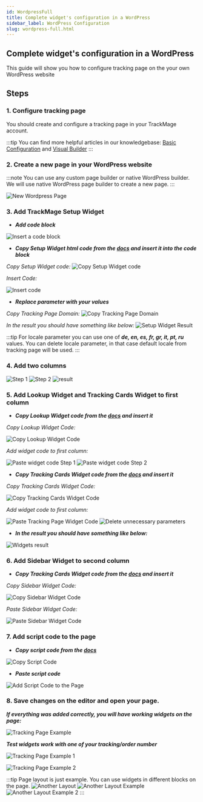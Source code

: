 ```yaml
---
id: WordpressFull
title: Complete widget's configuration in a WordPress
sidebar_label: WordPress Configuration
slug: wordpress-full.html
---
```


<h2>Complete widget's configuration in a WordPress</h2>

<p>This guide will show you how to configure tracking page on the your own WordPress website</p>

## Steps

### 1. Configure tracking page

<p>You should create and configure a tracking page in your TrackMage account.</p>

:::tip
You can find more helpful articles in our knowledgebase: [Basic Configuration](https://help.trackmage.com/en/knowledgebase/8-tracking-pages-basic-configuration) and [Visual Builder](https://help.trackmage.com/en/knowledgebase/10-tracking-pages-visual-builder)
:::

### 2. Create a new page in your WordPress website

:::note
You can use any custom page builder or native WordPress builder. We will use native WordPress page builder to create a new page.
:::

![New Wordpress Page](../../src/img/wordpress-full/new-page.png)

### 3. Add TrackMage Setup Widget

- ***Add code block***

![Insert a code block](../../src/img/wordpress-full/add-setup-code-block.png)

- ***Copy Setup Widget html code from the [docs](https://docs.trackmage.com/docs/tracking-widgets.html#setup-widget) and insert it into the code block***

_Copy Setup Widget code:_
![Copy Setup Widget code](../../src/img/wordpress-full/add-setup-copy-code.png)

_Insert Code:_

![Insert code](../../src/img/wordpress-full/add-setup-insert-code.png)

- ***Replace parameter with your values***

_Copy Tracking Page Domain:_
![Copy Tracking Page Domain](../../src/img/wordpress-full/add-setup-copy-tp-domain.png)

_In the result you should have something like below:_
![Setup Widget Result](../../src/img/wordpress-full/add-setup-result.png)

:::tip
For locale parameter you can use one of ***de, en, es, fr, gr, it, pt, ru*** values.
You can delete locale parameter, in that case default locale from tracking page will be used.
:::

### 4. Add two columns

![Step 1](../../src/img/wordpress-full/add-columns-1.png)
![Step 2](../../src/img/wordpress-full/add-columns-2.png)
![result](../../src/img/wordpress-full/add-columns-result.png)

### 5. Add Lookup Widget and Tracking Cards Widget to first column

- ***Copy Lookup Widget code from the [docs](https://docs.trackmage.com/docs/tracking-widgets.html#setup-widget) and insert it***

_Copy Lookup Widget Code:_

![Copy Lookup Widget Code](../../src/img/wordpress-full/copy-lookup.png)

_Add widget code to first column:_

![Paste widget code Step 1](../../src/img/wordpress-full/add-lookup-code-1.png)
![Paste widget code Step 2](../../src/img/wordpress-full/add-lookup-code-2.png)

- ***Copy Tracking Cards Widget code from the [docs](https://docs.trackmage.com/docs/tracking-widgets.html#tracking-cards-widget) and insert it***

_Copy Tracking Cards Widget Code:_

![Copy Tracking Cards Widget Code](../../src/img/wordpress-full/copy-tp-widget.png)

_Add widget code to first column:_

![Paste Tracking Page Widget Code](../../src/img/wordpress-full/insert-tp-widget.png)
![Delete unnecessary parameters](../../src/img/wordpress-full/delete-tp-params.png)

- ***In the result you should have something like below:***

![Widgets result](../../src/img/wordpress-full/insert-tp-result.png)

### 6. Add Sidebar Widget to second column

- ***Copy Tracking Cards Widget code from the [docs](https://docs.trackmage.com/docs/tracking-widgets.html#sidebar-widget) and insert it***

_Copy Sidebar Widget Code:_

![Copy Sidebar Widget Code](../../src/img/wordpress-full/copy-sidebar.png)

_Paste Sidebar Widget Code:_

![Paste Sidebar Widget Code](../../src/img/wordpress-full/paste-sidebar-code.png)

### 7. Add script code to the page

- ***Copy script code from the [docs](https://docs.trackmage.com/docs/tracking-widgets.html)***

![Copy Script Code](../../src/img/wordpress-full/copy-script.png)

- ***Paste script code***

![Add Script Code to the Page](../../src/img/wordpress-full/paste-script.png)

### 8. Save changes on the editor and open your page.

***If everything was added correctly, you will have working widgets on the page:***

![Tracking Page Example](../../src/img/wordpress-full/another-layout.png)

***Test widgets work with one of your tracking/order number***

![Tracking Page Example 1](../../src/img/wordpress-full/test-step-1.png)

![Tracking Page Example 2](../../src/img/wordpress-full/test-step-2.png)

:::tip
Page layout is just example. You can use widgets in different blocks on the page.
![Another Layout](../../src/img/wordpress-full/another-layout.png)
![Another Layout Example](../../src/img/wordpress-full/another-layout-example-1.png)
![Another Layout Example 2](../../src/img/wordpress-full/test-step-2.png)
:::

